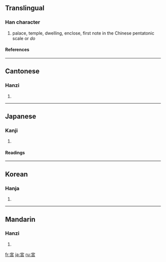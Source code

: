 {{see|宫}}

==Translingual==
===Han character===
{{Han char|rn=40|rad=宀|as=07|sn=10|four=3060<sub>6</sub>|canj=十口竹口 (JRHR)}}
# palace, temple, dwelling, enclose, first note in the Chinese pentatonic scale or ''do''
====References====
{{Han ref|kx=0285.160|dkj=07156|dj=0564.160|hdz=20936.041|uh=5BAE|ud=23470|bh=AE63|bd=44643}}
----
==Cantonese==
===Hanzi===
{{yue-hanzi|jyut=|y=gung1}}
# {{defn|Cantonese}}
----
==Japanese==
===Kanji===
{{ja-kanji|grade=|rs=宀07}}
# {{defn|Japanese}} 
====Readings====
{{ja-readings|on=[[きゅう]] (kyū), [[ぐう]] (gū)|kun=[[みや]] (miya), [[いえ]] (ie)}}
----
==Korean==
===Hanja===
{{ko-hanja|hangeul=궁|rv=gung|mr=kung}}
# {{defn|Korean}}
----
==Mandarin==
===Hanzi===
{{cmn-hanzi|sim=宫|pin=[[gōng]] (gong1)|wg=kung<sup>1</sup>}}
# {{defn|Mandarin}}

[[fr:宮]]
[[ja:宮]]
[[ru:宮]]